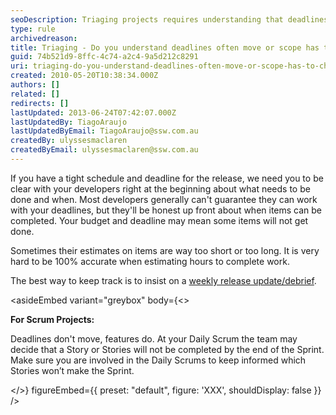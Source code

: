```yaml
---
seoDescription: Triaging projects requires understanding that deadlines can shift and scope may need to adapt, ensuring clear communication with developers from the start.
type: rule
archivedreason:
title: Triaging - Do you understand deadlines often move or scope has to change?
guid: 74b521d9-8ffc-4c74-a2c4-9a5d212c8291
uri: triaging-do-you-understand-deadlines-often-move-or-scope-has-to-change
created: 2010-05-20T10:38:34.000Z
authors: []
related: []
redirects: []
lastUpdated: 2013-06-24T07:42:07.000Z
lastUpdatedBy: TiagoAraujo
lastUpdatedByEmail: TiagoAraujo@ssw.com.au
createdBy: ulyssesmaclaren
createdByEmail: ulyssesmaclaren@ssw.com.au
---
```


If you have a tight schedule and deadline for the release, we need you to be clear with your developers right at the beginning about what needs to be done and when. Most developers generally can't guarantee they can work with your deadlines, but they'll be honest up front about when items can be completed.
Your budget and deadline may mean some items will not get done.

Sometimes their estimates on items are way too short or too long. It is very hard to be 100% accurate when estimating hours to complete work.

The best way to keep track is to insist on a [weekly release update/debrief](/management-do-you-have-a-＂release-update-debrief-meeting＂-on-a-weekly-basis).

<asideEmbed
  variant="greybox"
  body={<>
    
**For Scrum Projects:**

Deadlines don't move, features do. At your Daily Scrum the team may decide that a Story or Stories will not be completed by the end of the Sprint. Make sure you are involved in the Daily Scrums to keep informed which Stories won’t make the Sprint.

  </>}
  figureEmbed={{
    preset: "default",
    figure: 'XXX',
    shouldDisplay: false
  }}
/>
